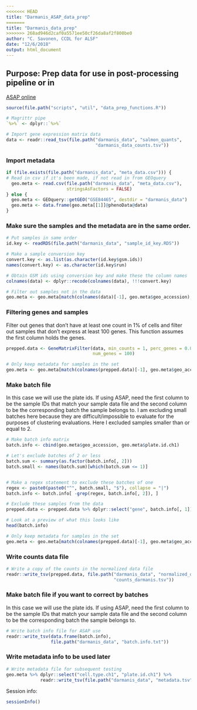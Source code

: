 ```yaml
---
<<<<<<< HEAD
title: "Darmanis_ASAP_data_prep"
=======
title: "Darmanis_data_prep"
>>>>>>> 268ad946d2caf0a5571ee50cf26da8af2f800be0
author: "C. Savonen, CCDL for ALSF"
date: "12/6/2018"
output: html_document
---
```


## Purpose: Prep data for use in post-processing pipeline or in 
[ASAP online](https://asap.epfl.ch/)
```r
source(file.path("scripts", "util", "data_prep_functions.R"))

# Magrittr pipe
`%>%` <- dplyr::`%>%`
```

```r
# Import gene expression matrix data
data <- readr::read_tsv(file.path("darmanis_data", "salmon_quants",
                                  "darmanis_data_counts.tsv"))
```

### Import metadata
```r
if (file.exists(file.path("darmanis_data", "meta_data.csv"))) {
# Read in csv if it's been made, if not read in from GEOquery
  geo.meta <- read.csv(file.path("darmanis_data", "meta_data.csv"), 
                       stringsAsFactors = FALSE)
} else {
  geo.meta <- GEOquery::getGEO("GSE84465", destdir = "darmanis_data")
  geo.meta <- data.frame(geo.meta[[1]]@phenoData@data)
}
```

### Make sure the samples and the metadata are in the same order.
```r
# Put samples in same order 
id.key <- readRDS(file.path("darmanis_data", "sample_id_key.RDS"))

# Make a sample conversion key
convert.key <- as.list(as.character(id.key$gsm.ids))
names(convert.key) <- as.character(id.key$run)

# Obtain GSM ids using conversion key and make these the column names 
colnames(data) <- dplyr::recode(colnames(data), !!!convert.key)

# Filter out samples not in the data
geo.meta <- geo.meta[match(colnames(data)[-1], geo.meta$geo_accession), ]
```

### Filtering genes and samples
Filter out genes that don't have at least one count in 1% of cells and filter out 
samples that don't express at least 100 genes. This function assumes the first 
column holds the genes.
```r
prepped.data <- GeneMatrixFilter(data, min_counts = 1, perc_genes = 0.01,
                                 num_genes = 100)
```

```r
# Only keep metadata for samples in the set
geo.meta <- geo.meta[match(colnames(prepped.data)[-1], geo.meta$geo_accession), ]
```

### Make batch file
In this case we will use the plate ids. 
If using ASAP, need the first column to be the sample IDs that match your sample data file
and the second column to be the corresponding batch the sample belongs to. 
I am excluding small batches here because they are difficult/impossible to evaluate 
for the purposes of clustering evaluations.
Here I excluded samples smaller than or equal to 2.
```r
# Make batch info matrix
batch.info <- cbind(geo.meta$geo_accession, geo.meta$plate.id.ch1)

# Let's exclude batches of 2 or less
batch.sum <- summary(as.factor(batch.info[, 2]))
batch.small <- names(batch.sum)[which(batch.sum <= 1)]


# Make a regex statement to exclude these batches of one
regex <- paste0(paste0("^", batch.small, "$"), collapse = "|")
batch.info <- batch.info[ -grep(regex, batch.info[, 2]), ]

# Exclude these samples from the data
prepped.data <- prepped.data %>% dplyr::select("gene", batch.info[, 1])

# Look at a preview of what this looks like
head(batch.info)
```
```r
# Only keep metadata for samples in the set
geo.meta <- geo.meta[match(colnames(prepped.data)[-1], geo.meta$geo_accession), ]
```

### Write counts data file
```r
# Write a copy of the counts in the normalized data file
readr::write_tsv(prepped.data, file.path("darmanis_data", "normalized_darmanis",
                                         "counts_darmanis.tsv"))
```

### Make batch file if you want to correct by batches
In this case we will use the plate ids. 
If using ASAP, need the first column to be the sample IDs that match your sample 
data file and the second column to be the corresponding batch the sample belongs to.
```r
# Write batch info file for ASAP use
readr::write_tsv(data.frame(batch.info), 
                 file.path("darmanis_data", "batch.info.txt"))
```
### Write metadata info to be used later
```r
# Write metadata file for subsequent testing
geo.meta %>% dplyr::select("cell.type.ch1", "plate.id.ch1") %>%
             readr::write_tsv(file.path("darmanis_data", "metadata.tsv"))
```

Session info:
```r
sessionInfo()
```
